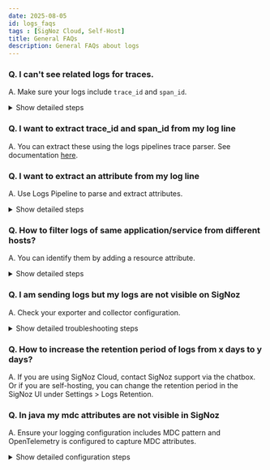 ```yaml
---
date: 2025-08-05
id: logs_faqs
tags : [SigNoz Cloud, Self-Host]
title: General FAQs
description: General FAQs about logs
---
```


### Q. I can't see related logs for traces.  
A. Make sure your logs include `trace_id` and `span_id`.

<details>
<summary>Show detailed steps</summary>

* If you are collecting application logs from file, ensure you emit the `trace_id` and `span_id` to those logs.
* Once you have `trace_id` and `span_id` in your logs, parse them using the pipelines trace parser. See documentation [here](https://signoz.io/docs/logs-pipelines/guides/trace/).

</details>

### Q. I want to extract trace_id and span_id from my log line  
A. You can extract these using the logs pipelines trace parser. See documentation [here](https://signoz.io/docs/logs-pipelines/guides/trace/).

### Q. I want to extract an attribute from my log line  
A. Use Logs Pipeline to parse and extract attributes.

<details>
<summary>Show detailed steps</summary>

The best way to do this is using Logs Pipeline. Refer to:  
- [Logs Pipeline Introduction](https://signoz.io/docs/logs-pipelines/introduction/)  
- [Parse JSON logs with Pipelines](https://signoz.io/docs/logs-pipelines/guides/json/)

</details>

### Q. How to filter logs of same application/service from different hosts?
A. You can identify them by adding a resource attribute.

<details>
<summary>Show detailed steps</summary>

If you have a application/service which is emitting similar kind of logs but there are multiple instances of it running on different
hosts you can identify them by adding a resource attribute.

There are different ways to add a resource attribute.

1. By passing it as an environment variable if you are using the opentelemetry SDK or auto-instrumentation
    ```
    OTEL_RESOURCE_ATTRIBUTES=service.name=<service_name>,host.name=<host_name>
    ```
    Replace the value of `<service_name>` with the actual service name and `<host_name>` with the actual hostname
2. If you have a otel collector running on each host you can add a processor to add the hostname.
    ```yaml
    processors:
        resource/add_hostname:
            attributes:
                - key: host.name
                  value: <host_name>
                  action: upsert
    ...
    service:
        logs:
            processors: [resource/add_hostname, batch]
    ```
    replace the value of `<host_name>` with the actual hostname
</details>

### Q. I am sending logs but my logs are not visible on SigNoz  
A. Check your exporter and collector configuration.

<details>
<summary>Show detailed troubleshooting steps</summary>

- Add a console exporter at the application level (if using SDK) or at the local collector level.
- If the issue persists, reach out to us via chatbox at the bottom right corner of your SigNoz Cloud interface.

</details>

### Q. How to increase the retention period of logs from x days to y days?  
A. If you are using SigNoz Cloud, contact SigNoz support via the chatbox. Or if you are self-hosting, you can change the retention period in the SigNoz UI under Settings > Logs Retention.

### Q. In java my mdc attributes are not visible in SigNoz  
A. Ensure your logging configuration includes MDC pattern and OpenTelemetry is configured to capture MDC attributes.

<details>
<summary>Show detailed configuration steps</summary>

You can get your mdc attributes by using the [appender settings][def] and passing it as `-D<property>=<value>` format.

For example, for **logback** use:  
`otel.instrumentation.logback-appender.experimental.capture-mdc-attributes=*`  
For **log4j** use:  
`otel.instrumentation.log4j-appender.experimental.capture-mdc-attributes=*`  
See [this documentation][def] for more system properties.

</details>